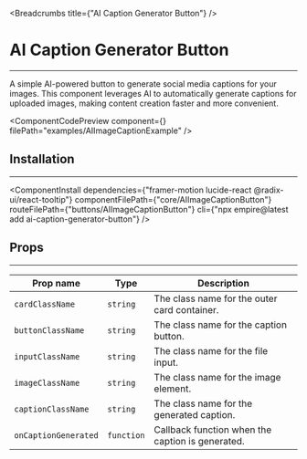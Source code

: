 
<Breadcrumbs title={"AI Caption Generator Button"} />

# AI Caption Generator Button

---

A simple AI-powered button to generate social media captions for your images. This component leverages AI to automatically generate captions for uploaded images, making content creation faster and more convenient.

<ComponentCodePreview
  component={<AIImageCaptionButtonExample />}
  filePath="examples/AIImageCaptionExample"
/>

## Installation

---

<ComponentInstall
  dependencies={"framer-motion lucide-react @radix-ui/react-tooltip"}
  componentFilePath={"core/AIImageCaptionButton"}
  routeFilePath={"buttons/AIImageCaptionButton"}
  cli={"npx empire@latest add ai-caption-generator-button"}
/>

## Props

---

| Prop name            | Type       | Description                                      |
| -------------------- | ---------- | ------------------------------------------------ |
| `cardClassName`      | `string`   | The class name for the outer card container.     |
| `buttonClassName`    | `string`   | The class name for the caption button.           |
| `inputClassName`     | `string`   | The class name for the file input.               |
| `imageClassName`     | `string`   | The class name for the image element.            |
| `captionClassName`   | `string`   | The class name for the generated caption.        |
| `onCaptionGenerated` | `function` | Callback function when the caption is generated. |
